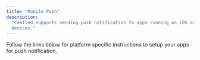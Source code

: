 ```yaml
---
title: "Mobile Push"
description:
  "Castled supports sending push notification to apps running on iOS and Android
  devices."
---
```


Follow the links below for platform specific instructions to setup your apps for
push notification.

<CardGroup>
  <Card
    title="Android Setup"
    icon="android"
    href="/developer-resources/android-guide"
  ></Card>
  <Card
    title="iOS Setup"
    icon="apple"
    href="/developer-resources/ios-guide"
  ></Card>
</CardGroup>
